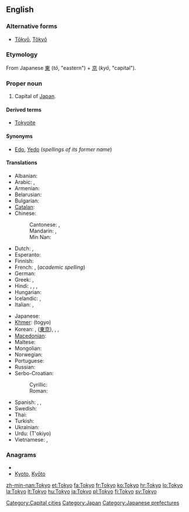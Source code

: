{{wikipedia}}
{{also|tokyō|tōkyo|tōkyō|Tōkyō}}
==English==

===Alternative forms===
* [[Tōkyō]], [[Tôkyô]]

===Etymology===
From Japanese [[東]] (''tō'', "eastern") + [[京]] (''kyō'', "capital").

===Proper noun===
{{en-proper noun}}

# Capital of [[Japan]].

====Derived terms====
* [[Tokyoite]]

====Synonyms====
* [[Edo]], [[Yedo]] (''spellings of its former name'')

====Translations====
{{trans-top|capital of Japan}}
* Albanian: {{t-|sq|Tokio|xs=Albanian}}
* Arabic: {{t-|ar|طوكيو|m|tr=Tuukyu}},  {{t|ar|توكيو|m|tr=tuukyu}}
* Armenian: {{t-|hy|Տոկիո|tr=Tokio}}
* Belarusian: {{t|be|Токіё|m|tr=Tókijo|xs=Belarusian}}
* Bulgarian: {{t-|bg|Токио|m}}
* [[Catalan]]: {{t|ca|Tòquio|m}}
* Chinese:
*: Cantonese: {{tø|yue|東京|sc=Hani}}, {{tø|yue|东京|tr=dung1ging1|sc=Hani}}
*: Mandarin: {{t-|cmn|東京|sc=Hani}}, {{t-|cmn|东京|tr=Dōngjīng|sc=Hani}}
*: Min Nan: {{t|nan|Tang-kiaⁿ|xs=Min Nan}}
* Dutch: {{t|nl|Tokio}}, {{t|nl|Tokyo}}
* Esperanto: {{t-|eo|Tokio|xs=Esperanto}}
* Finnish: {{t+|fi|Tokio}}
* French: {{t+|fr|Tokyo}}, (''academic spelling'') {{t+|fr|Tōkyō}}
* German: {{t+|de|Tokio}}
* Greek: {{t-|el|Τόκιο|n|tr=Tókio}}, {{t-|el|Τόκυο|n|tr=Tókyo}}
* Hindi: {{t|hi|टोक्यो|tr=T'okyo|xs=Hindi}}, {{t|hi|टोकियो|tr=T'okiyo|xs=Hindi}}, {{t|hi|तोक्यो|tr=Tokyo|xs=Hindi}}, {{t|hi|तोकियो|tr=Tokiyo|xs=Hindi}}
* Hungarian: {{t+|hu|Tokió}}
* Icelandic: {{t|is|Tókýó}}, {{t|is|Tókíó}}
* Italian: {{t-|it|Tokyo|f}}, {{t-|it|Tokio}}
{{trans-mid}}
* Japanese: {{t+|ja|東京|tr=とうきょう, Tōkyō}}
* [[Khmer]]: {{Khmr|[[តូក្យូ]]}} (togyo)
* Korean: {{t+|ko|도쿄|tr=Dokyo|sc=Hang}}, {{t|ko|동경|tr=Donggyeong|sc=Hang}} ([[東京]]), {{t|ko|토쿄|tr=Tokyo|sc=Hang}}, {{t|ko|토오쿄오|tr=Tookyoo|sc=Hang}}, {{t|ko|토우쿄우|tr=Toukyou|sc=Hang}}
* [[Macedonian]]: {{t-|mk|Токио|m|tr=Tókio}}
* Maltese: {{t|mt|Tokjo|xs=Maltese}}
* Mongolian: {{t-|mn|Токио|tr=Tokio|sc=Cyrl|xs=Mongolian}}
* Norwegian: {{t-|no|Tokyo}}
* Portuguese: {{t|pt|Tóquio|m}}
* Russian: {{t-|ru|Токио|m|tr=Tókio}} {{indeclinable}}
* Serbo-Croatian:
*: Cyrillic: {{t|sh|Токио|m|alt=То̏кио|sc=Cyrl|xs=Serbo-Croatian}}
*: Roman: {{t|sh|Tokio|m|alt=Tȍkio|xs=Serbo-Croatian}}
* Spanish: {{t+|es|Tokio}}, {{qualifier|rare}} {{t-|es|Tokyo|m}}, {{t|es|Tóquio|m}}
* Swedish: {{t|sv|Tokyo}}
* Thai: {{t+|th|โตเกียว|tr=tōgieow}}
* Turkish: {{t-|tr|Tokyo}}
* Ukrainian: {{t|uk|Токіо|m|tr=Tókio|xs=Ukrainian}}
* Urdu: {{fa-Arab|[[ٹوکیو]]}} (T'okiyo)
* Vietnamese: {{t-|vi|Tokyo|xs=Vietnamese}},  {{t|vi|Đông Kinh Đô|xs=Vietnamese}}
{{trans-bottom}}

===Anagrams===
* {{alphagram|kooty}}
* [[Kyoto#English|Kyoto]], [[Kyōto#English|Kyōto]]

[[Category:Capital cities]]
[[Category:Japan]]
[[Category:Japanese prefectures]]

[[zh-min-nan:Tokyo]]
[[et:Tokyo]]
[[fa:Tokyo]]
[[fr:Tokyo]]
[[ko:Tokyo]]
[[hr:Tokyo]]
[[lo:Tokyo]]
[[la:Tokyo]]
[[lt:Tokyo]]
[[hu:Tokyo]]
[[ja:Tokyo]]
[[pl:Tokyo]]
[[fi:Tokyo]]
[[sv:Tokyo]]
